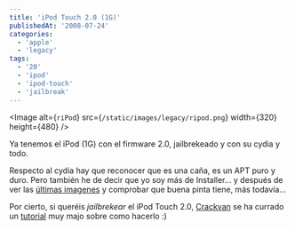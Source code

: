 ```yaml
---
title: 'iPod Touch 2.0 (1G)'
publishedAt: '2008-07-24'
categories:
  - 'apple'
  - 'legacy'
tags:
  - '20'
  - 'ipod'
  - 'ipod-touch'
  - 'jailbreak'
---
```


\<Image
alt={`riPod`}
src={`/static/images/legacy/ripod.png`}
width={320}
height={480}
/>

Ya tenemos el iPod (1G) con el firmware 2.0, jailbrekeado y con su cydia y todo.

Respecto al cydia hay que reconocer que es una caña, es un APT puro y duro. Pero también he de decir que yo soy más de Installer... y después de ver las [últimas imagenes](http://russianiphone.ru/blog/2008/07/24/installer-4-progress-report/) y comprobar que buena pinta tiene, más todavía...

Por cierto, si queréis _jailbrekear_ el iPod Touch 2.0, [Crackvan](http://blog.crackvan.net/) se ha currado un [tutorial](http://iphoneapps.es/2008/07/24/actualizar-ipod-touch-de-114-a-20-con-pwnagetool-20-windows/) muy majo sobre como hacerlo :)
